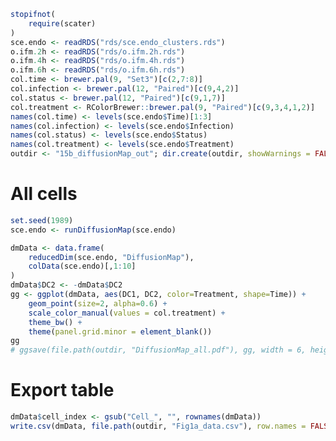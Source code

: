 
```r
stopifnot(
    require(scater)
)
sce.endo <- readRDS("rds/sce.endo_clusters.rds")
o.ifm.2h <- readRDS("rds/o.ifm.2h.rds")
o.ifm.4h <- readRDS("rds/o.ifm.4h.rds")
o.ifm.6h <- readRDS("rds/o.ifm.6h.rds")
col.time <- brewer.pal(9, "Set3")[c(2,7:8)]
col.infection <- brewer.pal(12, "Paired")[c(9,4,2)]
col.status <- brewer.pal(12, "Paired")[c(9,1,7)]
col.treatment <- RColorBrewer::brewer.pal(9, "Paired")[c(9,3,4,1,2)]
names(col.time) <- levels(sce.endo$Time)[1:3]
names(col.infection) <- levels(sce.endo$Infection)
names(col.status) <- levels(sce.endo$Status)
names(col.treatment) <- levels(sce.endo$Treatment)
outdir <- "15b_diffusionMap_out"; dir.create(outdir, showWarnings = FALSE)
```

# All cells

```r
set.seed(1989)
sce.endo <- runDiffusionMap(sce.endo)
```

```r
dmData <- data.frame(
    reducedDim(sce.endo, "DiffusionMap"),
    colData(sce.endo)[,1:10]
)
dmData$DC2 <- -dmData$DC2
gg <- ggplot(dmData, aes(DC1, DC2, color=Treatment, shape=Time)) +
    geom_point(size=2, alpha=0.6) +
    scale_color_manual(values = col.treatment) +
    theme_bw() +
    theme(panel.grid.minor = element_blank())
gg
# ggsave(file.path(outdir, "DiffusionMap_all.pdf"), gg, width = 6, height = 4, useDingbats = TRUE)
```

# Export table

```r
dmData$cell_index <- gsub("Cell_", "", rownames(dmData))
write.csv(dmData, file.path(outdir, "Fig1a_data.csv"), row.names = FALSE)
```
